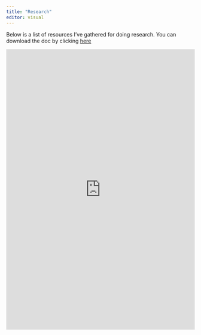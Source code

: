 ```yaml
---
title: "Research"
editor: visual
---
```



Below is a list of resources I've gathered for doing research. You can download the doc by clicking [here](https://1drv.ms/w/s!AsOqrqp0wphPg_sbkF_lvhHtuWeCwA?e=7iBXFv)


<iframe width="100%" height="750" src="https://onedrive.live.com/embed?cid=4F98C274AAAEAAC3&resid=4F98C274AAAEAAC3%2164923&authkey=ACAQnZJxwWKhAG8&em=2" width="476" height="288" frameborder="0" scrolling="no"></iframe>








